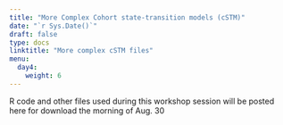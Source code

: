 ```yaml
---
title: "More Complex Cohort state-transition models (cSTM)"
date: "`r Sys.Date()`"
draft: false
type: docs
linktitle: "More complex cSTM files"
menu:
  day4:
    weight: 6
---
```


R code and other files used during this workshop session will be posted here for download the morning of Aug. 30


<!-- ## R code demo & walkthrough - 3-state Markov model with state-residence time dependency (history dependence) -->

<!-- [Download demo code](../../../Course_Modularization/Markov models/Markov 3-state/Markov_3state_tunnels.Rmd) -->

<!-- ## Exercise - Markov Sick-Sicker model with state-residence time dependency (history dependence) -->

<!-- [Download exercise handout](../../../Course_Modularization/Markov models/Markov Sick-Sicker/exercise worksheets/markov_sick-sicker_tunnels_exercise.html) -->

<!-- [Download data](../../../Course_Modularization/Markov models/Markov Sick-Sicker/solutions/HMD_USA_Mx_2015.csv) -->

<!-- [Download excercise template](../../../Course_Modularization/Markov models/Markov Sick-Sicker/templates/markov_sick-sicker_tunnels_template.Rmd) -->

<!-- [Download excercise solutions](../../../Course_Modularization/Markov models/Markov Sick-Sicker/solutions/markov_sick-sicker_tunnels_solutions.Rmd) -->


